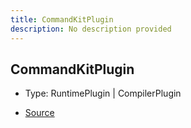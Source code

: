 ```yaml
---
title: CommandKitPlugin
description: No description provided
---
```


## CommandKitPlugin

- Type: RuntimePlugin \| CompilerPlugin

- [Source](https://github.com/underctrl-io/commandkit/blob/83ef44f10b86e30835e8636786e5222cac412af9/packages/commandkit/src/plugins/types.ts#L5)
